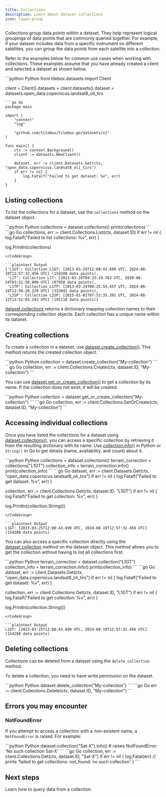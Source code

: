 ```yaml
---
title: Collections
description: Learn about dataset collections
icon: layer-group
---
```


Collections group data points within a dataset. They help represent logical groupings of data points that are commonly queried together.
For example, if your dataset includes data from a specific instrument on different satellites, you can group the data points from each satellite into a collection.

Refer to the examples below for common use cases when working with collections.
These examples assume that you have already created a client and selected a dataset as shown below.

<CodeGroup>
```python Python
from tilebox.datasets import Client

client = Client()
datasets = client.datasets()
dataset = datasets.open_data.copernicus.landsat8_oli_tirs
```
```go Go
package main

import (
	"context"
	"log"

	"github.com/tilebox/tilebox-go/datasets/v1"
)

func main() {
	ctx := context.Background()
	client := datasets.NewClient()

	dataset, err := client.Datasets.Get(ctx, "open_data.copernicus.landsat8_oli_tirs")
	if err != nil {
		log.Fatalf("Failed to get dataset: %v", err)
	}
}
```
</CodeGroup>

## Listing collections

To list the collections for a dataset, use the `collections` method on the dataset object.

<CodeGroup>
```python Python
collections = dataset.collections()
print(collections)
```
```go Go
collections, err := client.Collections.List(ctx, dataset.ID)
if err != nil {
  log.Fatalf("Failed to list collections: %v", err)
}

log.Println(collections)
```
</CodeGroup>

```plaintext Output
{'L1GT': Collection L1GT: [2013-03-25T12:08:43.699 UTC, 2024-08-19T12:57:32.456 UTC] (154288 data points),
 'L1T': Collection L1T: [2013-03-26T09:33:19.763 UTC, 2020-08-24T03:21:50.000 UTC] (87958 data points),
 'L1TP': Collection L1TP: [2013-03-24T00:25:55.457 UTC, 2024-08-19T12:58:20.229 UTC] (322041 data points),
 'L2SP': Collection L2SP: [2015-01-01T07:53:35.391 UTC, 2024-08-12T12:52:03.243 UTC] (191110 data points)}
```

[dataset.collections](/api-reference/python/tilebox.datasets/Dataset.collections) returns a dictionary mapping collection names to their corresponding collection objects. Each collection has a unique name within its dataset.

## Creating collections

To create a collection in a dataset, use [dataset.create_collection()](/api-reference/python/tilebox.datasets/Dataset.create_collection). This method returns the created collection object.

<CodeGroup>
```python Python
collection = dataset.create_collection("My-collection")
```
```go Go
collection, err := client.Collections.Create(ctx, dataset.ID, "My-collection")
```
</CodeGroup>

You can use [dataset.get_or_create_collection()](/api-reference/python/tilebox.datasets/Dataset.get_or_create_collection) to get a collection by its name. If the collection does not exist, it will be created.

<CodeGroup>
```python Python
collection = dataset.get_or_create_collection("My-collection")
```
```go Go
collection, err := client.Collections.GetOrCreate(ctx, dataset.ID, "My-collection")
```
</CodeGroup>

## Accessing individual collections

Once you have listed the collections for a dataset using [dataset.collections()](/api-reference/python/tilebox.datasets/Dataset.collections), you can access a specific collection by retrieving it from the resulting dictionary with its name. Use [collection.info()](/api-reference/python/tilebox.datasets/Collection.info) in Python or `String()` in Go to get details (name, availability, and count) about it.

<CodeGroup>  
```python Python
collections = dataset.collections()
terrain_correction = collections["L1GT"]
collection_info = terrain_correction.info()
print(collection_info)
```
```go Go
dataset, err := client.Datasets.Get(ctx, "open_data.copernicus.landsat8_oli_tirs")
if err != nil {
  log.Fatalf("Failed to get dataset: %v", err)
}

collection, err := client.Collections.Get(ctx, dataset.ID, "L1GT")
if err != nil {
  log.Fatalf("Failed to get collection: %v", err)
}

log.Println(collection.String())
```
</CodeGroup>

```plaintext Output
L1GT: [2013-03-25T12:08:43.699 UTC, 2024-08-19T12:57:32.456 UTC] (154288 data points)
```

You can also access a specific collection directly using the [dataset.collection](/api-reference/python/tilebox.datasets/Dataset.collection) method on the dataset object. This method allows you to get the collection without having to list all collections first.

<CodeGroup>
```python Python
terrain_correction = dataset.collection("L1GT")
collection_info = terrain_correction.info()
print(collection_info)
```
```go Go
dataset, err := client.Datasets.Get(ctx, "open_data.copernicus.landsat8_oli_tirs")
if err != nil {
  log.Fatalf("Failed to get dataset: %v", err)
}

collection, err := client.Collections.Get(ctx, dataset.ID, "L1GT")
if err != nil {
  log.Fatalf("Failed to get collection: %v", err)
}

log.Println(collection.String())
```
</CodeGroup>

```plaintext Output
L1GT: [2013-03-25T12:08:43.699 UTC, 2024-08-19T12:57:32.456 UTC] (154288 data points)
```

## Deleting collections

Collections can be deleted from a dataset using the `delete_collection` method.

To delete a collection, you need to have write permission on the dataset.

<CodeGroup>
```python Python
dataset.delete_collection("My-collection")
```
```go Go
err := client.Collections.Delete(ctx, dataset.ID, "My-collection")
```
</CodeGroup>

## Errors you may encounter

### NotFoundError

If you attempt to access a collection with a non-existent name, a `NotFoundError` is raised. For example:

<CodeGroup>
```python Python
dataset.collection("Sat-X").info() # raises NotFoundError: 'No such collection Sat-X'
```
```go Go
collection, err := client.Collections.Get(ctx, dataset.ID, "Sat-X")
if err != nil {
  log.Fatal(err) // prints 'failed to get collections: not_found: no such collection'
}
```
</CodeGroup>

## Next steps

<CardGroup cols={2}>
  <Card title="Query Data" icon="server" href="/datasets/query" horizontal>
    Learn how to query data from a collection.
  </Card>
</CardGroup>
